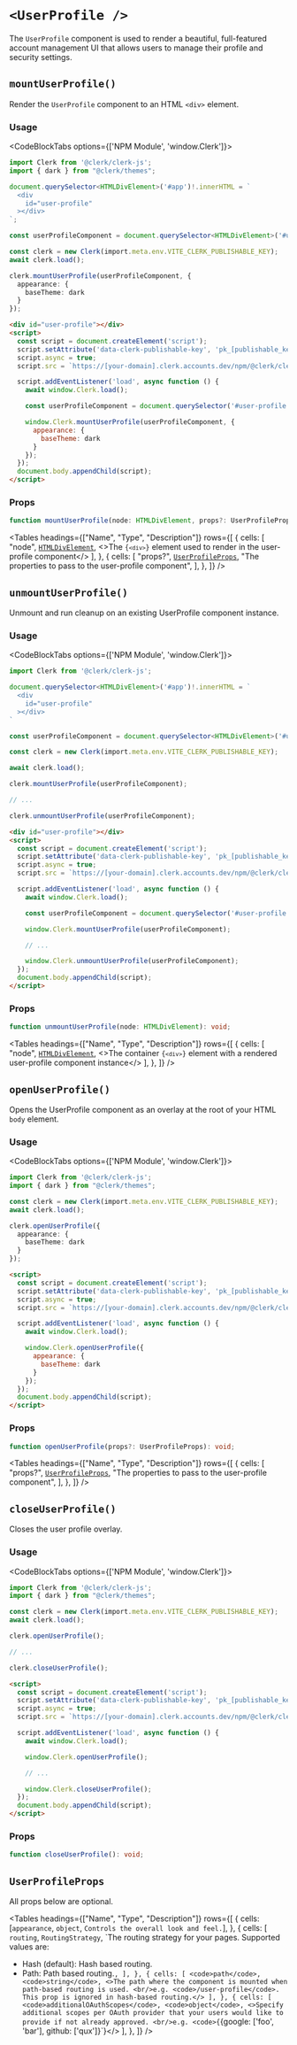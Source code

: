 
# `<UserProfile />`

<Images width={976} height={762} src="/images/ui-components/component-user_profile.svg" alt="UserProfile example" />

The `UserProfile` component is used to render a beautiful, full-featured account management UI that allows users to manage their profile and security settings.

## `mountUserProfile()`

Render the `UserProfile` component to an HTML `<div>` element.

### Usage

<CodeBlockTabs options={['NPM Module', 'window.Clerk']}>
  ```typescript {15-19}
  import Clerk from '@clerk/clerk-js';
  import { dark } from "@clerk/themes";

  document.querySelector<HTMLDivElement>('#app')!.innerHTML = `
    <div
      id="user-profile"
    ></div>
  `;

  const userProfileComponent = document.querySelector<HTMLDivElement>('#user-profile')!;

  const clerk = new Clerk(import.meta.env.VITE_CLERK_PUBLISHABLE_KEY);
  await clerk.load();

  clerk.mountUserProfile(userProfileComponent, {
    appearance: {
      baseTheme: dark
    }
  });
  ```

  ```html {13-17}
  <div id="user-profile"></div>
  <script>
    const script = document.createElement('script');
    script.setAttribute('data-clerk-publishable-key', 'pk_[publishable_key]');
    script.async = true;
    script.src = `https://[your-domain].clerk.accounts.dev/npm/@clerk/clerk-js@latest/dist/clerk.browser.js`;

    script.addEventListener('load', async function () {
      await window.Clerk.load();

      const userProfileComponent = document.querySelector('#user-profile');

      window.Clerk.mountUserProfile(userProfileComponent, {
        appearance: {
          baseTheme: dark
        }
      });
    });
    document.body.appendChild(script);
  </script>
  ```
</CodeBlockTabs>

### Props

```typescript
function mountUserProfile(node: HTMLDivElement, props?: UserProfileProps): void;
```

<Tables
  headings={["Name", "Type", "Description"]}
  rows={[
  {
  cells: [
  "node",
  <a href="https://developer.mozilla.org/en-US/docs/Web/API/HTMLDivElement"><code>HTMLDivElement</code></a>,
  <>The <code>{`<div>`}</code> element used to render in the user-profile component</>
  ],
  },
  {
  cells: [
  "props?",
  <a href="#userprofileprops"><code>UserProfileProps</code></a>,
  "The properties to pass to the user-profile component",
  ],
  },
  ]}
/>

## `unmountUserProfile()`

Unmount and run cleanup on an existing UserProfile component instance.

### Usage

<CodeBlockTabs options={['NPM Module', 'window.Clerk']}>
  ```typescript {19}
  import Clerk from '@clerk/clerk-js';

  document.querySelector<HTMLDivElement>('#app')!.innerHTML = `
    <div
      id="user-profile"
    ></div>
  `

  const userProfileComponent = document.querySelector<HTMLDivElement>('#user-profile')!;

  const clerk = new Clerk(import.meta.env.VITE_CLERK_PUBLISHABLE_KEY);

  await clerk.load();

  clerk.mountUserProfile(userProfileComponent);

  // ...

  clerk.unmountUserProfile(userProfileComponent);
  ```

  ```html {17}
  <div id="user-profile"></div>
  <script>
    const script = document.createElement('script');
    script.setAttribute('data-clerk-publishable-key', 'pk_[publishable_key]');
    script.async = true;
    script.src = `https://[your-domain].clerk.accounts.dev/npm/@clerk/clerk-js@latest/dist/clerk.browser.js`;

    script.addEventListener('load', async function () {
      await window.Clerk.load();

      const userProfileComponent = document.querySelector('#user-profile');

      window.Clerk.mountUserProfile(userProfileComponent);

      // ...

      window.Clerk.unmountUserProfile(userProfileComponent);
    });
    document.body.appendChild(script);
  </script>
  ```
</CodeBlockTabs>

### Props

```typescript
function unmountUserProfile(node: HTMLDivElement): void;
```

<Tables
  headings={["Name", "Type", "Description"]}
  rows={[
  {
  cells: [
  "node",
  <a href="https://developer.mozilla.org/en-US/docs/Web/API/HTMLDivElement"><code>HTMLDivElement</code></a>,
  <>The container <code>{`<div>`}</code> element with a rendered user-profile component instance</>
  ],
  },
  ]}
/>

## `openUserProfile()`

Opens the UserProfile component as an overlay at the root of your HTML `body` element.

### Usage

<CodeBlockTabs options={['NPM Module', 'window.Clerk']}>
  ```typescript {7-11}
  import Clerk from '@clerk/clerk-js';
  import { dark } from "@clerk/themes";

  const clerk = new Clerk(import.meta.env.VITE_CLERK_PUBLISHABLE_KEY);
  await clerk.load();

  clerk.openUserProfile({
    appearance: {
      baseTheme: dark
    }
  });
  ```

  ```html {10-14}
  <script>
    const script = document.createElement('script');
    script.setAttribute('data-clerk-publishable-key', 'pk_[publishable_key]');
    script.async = true;
    script.src = `https://[your-domain].clerk.accounts.dev/npm/@clerk/clerk-js@latest/dist/clerk.browser.js`;

    script.addEventListener('load', async function () {
      await window.Clerk.load();

      window.Clerk.openUserProfile({
        appearance: {
          baseTheme: dark
        }
      });
    });
    document.body.appendChild(script);
  </script>
  ```
</CodeBlockTabs>

### Props

```typescript
function openUserProfile(props?: UserProfileProps): void;
```

<Tables
  headings={["Name", "Type", "Description"]}
  rows={[
  {
  cells: [
  "props?",
  <a href="#userprofileprops"><code>UserProfileProps</code></a>,
  "The properties to pass to the user-profile component",
  ],
  },
  ]}
/>

## `closeUserProfile()`

Closes the user profile overlay.

### Usage

<CodeBlockTabs options={['NPM Module', 'window.Clerk']}>
  ```typescript {11}
  import Clerk from '@clerk/clerk-js';
  import { dark } from "@clerk/themes";

  const clerk = new Clerk(import.meta.env.VITE_CLERK_PUBLISHABLE_KEY);
  await clerk.load();

  clerk.openUserProfile();

  // ...

  clerk.closeUserProfile();
  ```

  ```html {14}
  <script>
    const script = document.createElement('script');
    script.setAttribute('data-clerk-publishable-key', 'pk_[publishable_key]');
    script.async = true;
    script.src = `https://[your-domain].clerk.accounts.dev/npm/@clerk/clerk-js@latest/dist/clerk.browser.js`;

    script.addEventListener('load', async function () {
      await window.Clerk.load();

      window.Clerk.openUserProfile();

      // ...

      window.Clerk.closeUserProfile();
    });
    document.body.appendChild(script);
  </script>
  ```
</CodeBlockTabs>

### Props

```typescript
function closeUserProfile(): void;
```

## `UserProfileProps`

All props below are optional.

<Tables
  headings={["Name", "Type", "Description"]}
  rows={[
  {
  cells: [<code>appearance</code>, <code>object</code>, `Controls the overall look and feel.`],
  },
  {
  cells: [
  <code>routing</code>,
  <code>RoutingStrategy</code>,
  `The routing strategy for your pages. Supported values are:
  - Hash (default): Hash based routing.
  - Path: Path based routing.`,
  ],
  },
  {
  cells: [
  <code>path</code>,
  <code>string</code>,
  <>The path where the component is mounted when path-based routing is used.
  <br/>e.g. <code>/user-profile</code>. This prop is ignored in hash-based routing.</>
  ],
  },
  {
  cells: [
  <code>additionalOAuthScopes</code>,
  <code>object</code>,
  <>Specify additional scopes per OAuth provider that your users would like to provide if not already approved.
  <br/>e.g. <code>{`{google: ['foo', 'bar'], github: ['qux']}`}</code></>
  ],
  },
  ]}
/>

